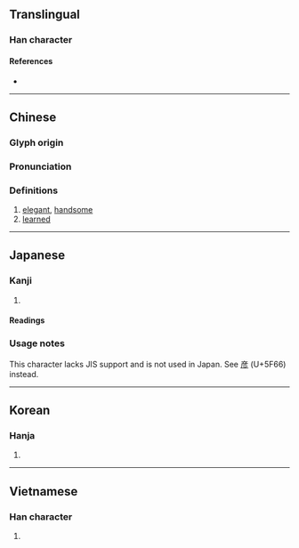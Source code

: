 {{also|彦}}
{{character info/new}}
==Translingual==

===Han character===
{{Han char|rn=59|rad=彡|as=06|sn=9|four=00222|canj=YHHHH|ids=⿱文⿸厂彡}}

====References====
* {{Han ref|kx=0363.130|dkj=09980|dj=0682.100|hdz=20854.091|uh=5F65|ud=24421|bh=ABDB|bd=43995}}

----

==Chinese==
{{zh-forms|s=彦}}

===Glyph origin===
{{Han etym}}

===Pronunciation===
{{zh-pron
|m=yàn
|c=jin6
|mn=qz,tw,xm,zz:gān
|mn-t=ngang6
|mc=y
|oc=y
|ma=
|cat=a
}}

===Definitions===
{{zh-hanzi}}

# [[elegant]], [[handsome]]
# [[learned]]

----

==Japanese==

===Kanji===
{{ja-kanji|grade=|rs=彡06}} <!-- Not a kyūjitai character of 彦 -->

# {{defn|lang=ja|sort=彡06}}

====Readings====
{{ja-readings
|goon=げん
|kanon=げん
|kun=ひこ-}}

===Usage notes===
This character lacks JIS support and is not used in Japan. See [[彦]] (U+5F66) instead.

----

==Korean==

===Hanja===
{{ko-hanja|hangeul=언|eumhun=|rv=eon|mr=ŏn|y=en}}

# {{defn|lang=ko|sort=彡06}}

----

==Vietnamese==

===Han character===
{{vi-hantu|[[ngạn]]|rs=彡06}}

# {{defn|lang=vi|sort=彡06}}